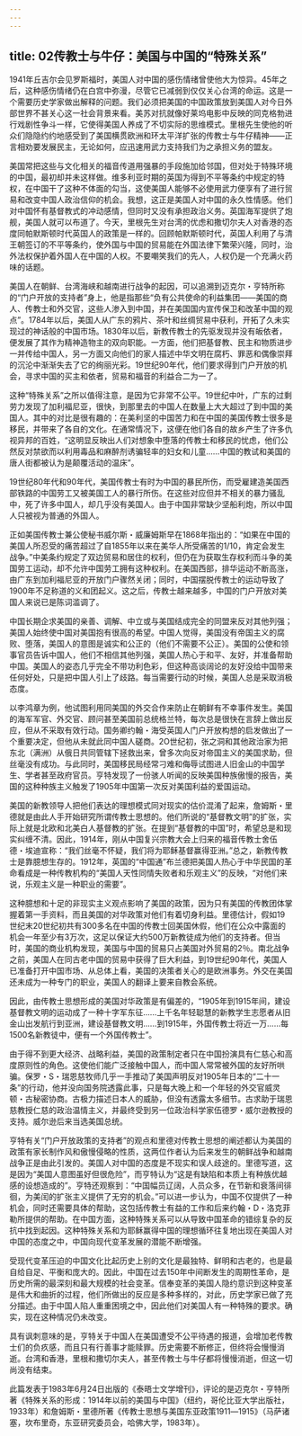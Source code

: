 ```yaml
---
---
---
```

title: 02传教士与牛仔：美国与中国的“特殊关系”
---



1941年丘吉尔会见罗斯福时，美国人对中国的感伤情绪曾使他大为惊异。45年之后，这种感伤情绪仍在白宫中弥漫，尽管它已减弱到仅仅关心台湾的命运。这是一个需要历史学家做出解释的问题。我们必须把美国的中国政策放到美国人对今日外部世界不甚关心这一社会背景来看。美苏对抗就像好莱坞电影中反映的同克格勃进行戏剧性争斗一样，它使得美国人养成了不切实际的思维模式。里根先生使他的听众们隐隐约约地感受到了美国横贯欧洲和环太平洋扩张的传教士与牛仔精神――正言相劝要发展民主，无论如何，应迅速用武力支持我们为之承担义务的盟友。

美国常把这些与文化相关的福音传道用强暴的手段施加给邻国，但对处于特殊环境的中国，最初却并未这样做。维多利亚时期的英国为得到不平等条约中规定的特权，在中国干了这种不体面的勾当，这使美国人能够不必使用武力便享有了进行贸易和改变中国人政治信仰的机会。我想，这正是美国人对中国的永久性情感。他们对中国怀有基督教式的冲动感情，但同时又没有承担政治义务。英国海军提供了炮舰，美国人就可以布道了。今天，里根先生对台湾的优虑和撒切尔夫人对香港的态度同帕默斯顿时代英国人的政策是一样的。回顾帕默斯顿时代，英国人利用了与清王朝签订的不平等条约，使外国与中国的贸易能在外国法律下繁荣兴隆，同时，治外法权保护着外国人在中国的人权。不要嘲笑我们的先人，人权仍是一个充满火药味的话题。

美国人在朝鲜、台湾海峡和越南进行战争的起因，可以追溯到迈克尔・亨特所称的“门户开放的支持者”身上，他是指那些“负有公共使命的利益集团――美国的商人、传教士和外交官，这些人渗入到中国，并在美国国内宣传保卫和改革中国的观点”。1784年以后，美国人从广东的鸦片、茶叶和丝绸贸易中获利，开拓了久未实现过的神话般的中国市场。1830年以后，新教传教士的先驱发现并没有皈依者，便发展了其作为精神造物主的双向职能。一方面，他们把基督教、民主和物质进步一并传给中国人，另一方面又向他们的家人描述中华文明在腐朽、罪恶和偶像崇拜的沉沦中渐渐失去了它的绚丽光彩。19世纪90年代，他们要求得到门户开放的机会，寻求中国的买主和依者，贸易和福音的利益合二为一了。

这种“特殊关系”之所以值得注意，是因为它非常不公平。19世纪中叶，广东的过剩劳力发现了加利福尼亚，很快，到那里去的中国人在数量上大大超过了到中国的美国人。其中的对比是很有趣的：在美利坚的中国苦力和在中国的美国传教士很多是移民，并带来了各自的文化。在通常情况下，这便在他们各自的故乡产生了许多仇视异邦的百姓，“这明显反映出人们对想象中堕落的传教士和移民的忧虑，他们公然反对禁欲而以利用毒品和麻醉剂诱骗轻率的妇女和儿童……中国的教试和美国的唐人街都被认为是颠覆活动的温床”。

19世纪80年代和90年代，美国传教士有时为中国的暴民所伤，而受雇建造美国西部铁路的中国劳工又被美国工人的暴行所伤。在这些对应但并不相关的暴力骚乱中，死了许多中国人，却几乎没有美国人。由于中国非常缺少坚船利炮，所以中国人只被视为普通的外国人。

正如美国传教士兼公使秘书威尔斯・威廉姆斯早在1868年指出的：“如果在中国的美国人所忍受的痛苦超过了自1855年以来在美华人所受痛苦的1/10，肯定会发生战争。”中美条约规定了双边贸易和居住的权利，但仍在为获取生存权利而斗争的美国劳工运动，却不允许中国劳工拥有这种权利。在美国西部，排华运动不断高涨，由广东到加利福尼亚的开放门户骤然关闭；同时，中国摆脱传教士的运动导致了1900年不足称道的义和团起义。这之后，传教士越来越多，中国的门户开放对美国人来说已是陈词滥调了。

中国长期企求美国的亲善、调解、中立或与美国结成完全的同盟来反对其他列强；美国人始终使中国对美国抱有很高的希望。中国人觉得，美国没有帝国主义的腐败、堕落，美国人的意图是诚实和公正的（他们不需要不公正）。美国的公使和领事官员告诉中国人，他们不相信其他列强，美国人热心于和平、友好，并准备帮助中国。美国人的姿态几乎完全不带功利色彩，但这种高谈阔论的友好没给中国带来任何好处，只是把中国人引上了歧路。每当需要行动的时候，美国人总是采取消极态度。



以李鸿章为例，他试图利用同美国的外交合作来防止在朝鲜有不幸事件发生。美国的海军军官、外交官、顾问甚至美国前总统格兰特，每次总是很快在言辞上做出反应，但从不采取有效行动。国务卿约翰・海受英国人门户开放构想的启发做出了一个重要决定，但他从未就此同中国人磋商。2O世纪初，张之洞和其他政治家为把东北（满洲）从俄日共同管辖下拯救出来，曾多次向反对帝国主义的美国求助，但丝毫没有成功。与此同时，美国移民局经常刁难和侮辱试图进人旧金山的中国学生、学者甚至政府官员。亨特发现了一份骇人听闻的反映美国种族傲慢的报告，美国的这种种族主义触发了1905年中国第一次反对美国利益的爱国运动。

美国的新教领导人把他们表达的理想模式同对现实的估价混淆了起来，詹姆斯・里德就是由此人手开始研究所谓传教士思想的。他们所说的“基督教文明”的扩张，实际上就是北欧和北美白人基督教的扩张。在提到“基督教的中国”时，希望总是和现实纠缠不清。因此，1914年，刚从中国复兴宗教大会上归来的福音传教士舍伍德・埃迪宣称：“我们丝毫不怀疑，我们将为耶稣基督赢得亚洲。”总之，新教传教士是靠臆想生存的。1912年，英国的“中国通”布兰德把美国人热心于中华民国的革命看成是一种传教机构的“美国人天性同情失败者和乐观主义”的反映，“对他们来说，乐观主义是一种职业的需要”。

这种臆想和十足的非现实主义观点影响了美国的政策，因为只有美国的传教团体掌握着第一手资料，而且美国的对华政策对他们有着切身利益。里德估计，假如19世纪末20世纪初共有300多名在中国的传教士回美国休假，他们在公众中露面的机会一年至少有3万次，这足以保证大约500万新教徒成为他们的支持者。但当时，美国的商业机构发现，美国与中国的贸易只占美国对外贸易的2％。南北战争之前，美国人在同古老中国的贸易中获得了巨大利益，到19世纪90年代，美国人已准备打开中国市场、从总体上看，美国的决策者关心的是欧洲事务。外交在美国还未成为一种专门的职业，美国人的翻译上要来自教会系统。

因此，由传教士思想形成的美国对华政策是有偏差的，“1905年到1915年间，建设基督教文明的运动成了一种十字军东征……上千名年轻聪慧的新教学生志愿者从旧金山出发航行到亚洲，建设基督教文明……到1915年，外国传教士将近一万……每1500名新教徒中，便有一个外国传教士”。

由于得不到更大经济、战略利益，美国的政策制定者只在中国扮演具有仁慈心和高度原则性的角色。这使他们能广泛接触中国人，而中国人常常被外国的友好所哄骗。保罗・S・瑞恩慈牧师几乎一手推动了美国声明反对1905年日本的“二十一条”的行动，他并没向国务院透露此事，只是每大晚上和一个年轻的外交官威灵顿・古秘密协商。古极力描述日本人的威胁，但没有透露太多细节。古求助于瑞恩慈教授仁慈的政治温情主义，并最终受到另一位政治科学家伍德罗・威尔逊教授的支持。威尔逊后来当选美国总统。

亨特有关“门户开放政策的支持者”的观点和里德对传教士思想的阐述都认为美国的政策有家长制作风和傲慢侵略的性质，这两位作者认为后来发生的朝鲜战争和越南战争正是由此引发的。美国人对中国的态度是不现实和误人歧途的。里德写道，这是因为“美国人意图虽好但很危险”，而亨特认为“这是有缺陷和本质上有种族优越感的设想造成的”。亨特还观察到：“中国幅员辽阔，人员众多，在节新和衰落间徘徊，为美闰的扩张主义提供了无穷的机会。”可以进一步认为，中国不仅提供了一种机会，同时还需要具体的帮助，这包括传教士有益的工作和后来约翰・D・洛克菲勒所提供的帮助。在中国方面，这种特殊关系可以从导致中国革命的错综复杂的反抗中找到起因。这种特殊关系和为耶稣赢得中国的理想循环往复地出现在美国人对中国的态度之中，中国向现代变革发展的潜能不断增强。

受现代变革压迫的中国文化比起历史上别的文化是最独特、鲜明和古老的，也是最自给自足、平衡和庞大的。因此，中国在过去150年中间断发生的周期性革命，是历史所需的最深刻和最大规模的社会变革。信奉变革的美国人隐约意识到这种变革是伟大和曲折的过程，他们所做出的反应是多种多样的，对此，历史学家已做了充分描述。由于中国人陷人重重困境之中，因此他们对美国人有一种特殊的要求。确实，现在这种情况仍未改变。

具有讽刺意味的是，亨特关于中国人在美国遭受不公平待遇的报道，会增加老传教士们的负疚感，而且只有行善事才能赎罪。历史需要不断修正，但终将会慢慢消逝。台湾和香港，里根和撒切尔夫人，甚至传教士与牛仔都将慢慢消逝，但这一切尚没有结束。

此篇发表于1983年6月24日出版的《泰晤士文学增刊》，评论的是迈克尔・亨特所著《特殊关系的形成：1914年以前的美国与中国》（纽约，哥伦比亚大学出版社，1933年）和詹姆斯・里德所著《传教士思想与美国东亚政策1911―1915》（马萨诸塞，坎布里奇，东亚研究委员会，哈佛大学，1983年）。
